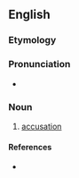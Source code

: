 ==English==

===Etymology===
{{suffix|accuse|al|lang=en}}

===Pronunciation===
* {{a|UK|US}} {{IPA|/əˈkjuː.zəl/|/əˈkju.zəl/|lang=en}}

===Noun===
{{en-noun}}

# [[accusation]]

====References====
* {{R:Webster 1913}}